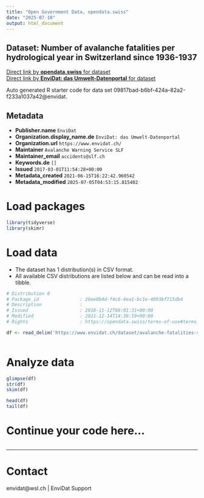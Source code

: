 ```yaml
---
title: "Open Government Data, opendata.swiss"
date: "2025-07-10"
output: html_document
---
```


## Dataset: Number of avalanche fatalities per hydrological year in Switzerland since 1936-1937



[Direct link by **opendata.swiss** for dataset](https://opendata.swiss/de/dataset/number-of-avalanche-fatalities-per-hydrological-year-in-switzerland-since-1936-1937)<br>
[Direct link by **EnviDat: das Umwelt-Datenportal** for dataset](https://www.envidat.ch/#/metadata/avalanche-fatalities-switzerland-1936)

Auto generated R starter code for data set 09817bad-b6bf-424a-82a2-f233a1037a42@envidat.

## Metadata

- **Publisher.name** `EnviDat`
- **Organization.display_name.de** `EnviDat: das Umwelt-Datenportal`
- **Organization.url** `https://www.envidat.ch/`
- **Maintainer** `Avalanche Warning Service SLF`
- **Maintainer_email** `accidents@slf.ch`
- **Keywords.de** `[]`
- **Issued** `2017-03-01T11:54:28+00:00`
- **Metadata_created** `2021-06-15T16:22:42.960542`
- **Metadata_modified** `2025-07-05T04:53:15.815402`


# Load packages

```r

library(tidyverse)
library(skimr)

```

# Load data

-   The dataset has 1 distribution(s) in CSV format.
-   All available CSV distributions are listed below and can be read into a tibble.

```r

# Distribution 0
# Package_id               : 26ee0b4d-f4c6-4ea1-bc1e-4093bf715db4
# Description              : 
# Issued                   : 2018-11-12T08:01:31+00:00
# Modified                 : 2021-12-14T14:38:19+00:00
# Rights                   : https://opendata.swiss/terms-of-use#terms_by

df <- read_delim('https://www.envidat.ch/dataset/avalanche-fatalities-switzerland-1936/resource/419fadba-a176-4058-bdc6-94879f56ef29')



```

# Analyze data

```r

glimpse(df)
str(df)
skim(df)

head(df)
tail(df)

```

# Continue your code here...

```r

```

------------------------------------------------------------------------

# Contact

envidat@wsl.ch | EnviDat Support
